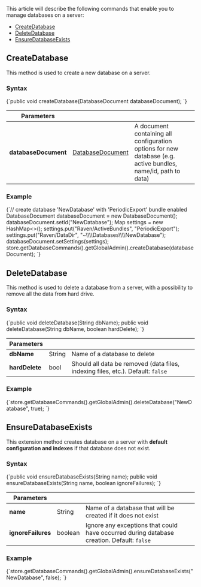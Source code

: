 
This article will describe the following commands that enable you to manage databases on a server:   
- [CreateDatabase](../../../client-api/commands/how-to/create-delete-database.mdx#createdatabase)   
- [DeleteDatabase](../../../client-api/commands/how-to/create-delete-database.mdx#deletedatabase)   
- [EnsureDatabaseExists](../../../client-api/commands/how-to/create-delete-database.mdx#ensuredatabaseexists---extension-method)   

## **CreateDatabase**

This method is used to create a new database on a server.

### Syntax

<TabItem value="create_database_1" label="create_database_1">
<CodeBlock language="java">
{`public void createDatabase(DatabaseDocument databaseDocument);
`}
</CodeBlock>
</TabItem>

| Parameters | | |
| ------------- | ------------- | ----- |
| **databaseDocument** | [DatabaseDocument](../../../glossary/database-document.mdx) | A document containing all configuration options for new database (e.g. active bundles, name/id, path to data) |

### Example

<TabItem value="create_database_2" label="create_database_2">
<CodeBlock language="java">
{`// create database 'NewDatabase' with 'PeriodicExport' bundle enabled
DatabaseDocument databaseDocument = new DatabaseDocument();
databaseDocument.setId("NewDatabase");
Map<String, String> settings = new HashMap<>();
settings.put("Raven/ActiveBundles", "PeriodicExport");
settings.put("Raven/DataDir", "~\\\\Databases\\\\NewDatabase");
databaseDocument.setSettings(settings);
store.getDatabaseCommands().getGlobalAdmin().createDatabase(databaseDocument);
`}
</CodeBlock>
</TabItem>



## **DeleteDatabase**

This method is used to delete a database from a server, with a possibility to remove all the data from hard drive.

### Syntax

<TabItem value="delete_database_1" label="delete_database_1">
<CodeBlock language="java">
{`public void deleteDatabase(String dbName);
public void deleteDatabase(String dbName, boolean hardDelete);
`}
</CodeBlock>
</TabItem>

| Parameters | | |
| ------------- | ------------- | ----- |
| **dbName** | String | Name of a database to delete |
| **hardDelete** | bool | Should all data be removed (data files, indexing files, etc.). Default: `false` |

### Example

<TabItem value="delete_database_2" label="delete_database_2">
<CodeBlock language="java">
{`store.getDatabaseCommands().getGlobalAdmin().deleteDatabase("NewDatabase", true);
`}
</CodeBlock>
</TabItem>



## **EnsureDatabaseExists**

This extension method creates database on a server with **default configuration and indexes** if that database does not exist.

### Syntax

<TabItem value="ensure_database_exists_1" label="ensure_database_exists_1">
<CodeBlock language="java">
{`public void ensureDatabaseExists(String name);
public void ensureDatabaseExists(String name, boolean ignoreFailures);
`}
</CodeBlock>
</TabItem>

| Parameters | | |
| ------------- | ------------- | ----- |
| **name** | String | Name of a database that will be created if it does not exist |
| **ignoreFailures** | boolean | Ignore any exceptions that could have occurred during database creation. Default: `false` |

### Example

<TabItem value="ensure_database_exists_3" label="ensure_database_exists_3">
<CodeBlock language="java">
{`store.getDatabaseCommands().getGlobalAdmin().ensureDatabaseExists("NewDatabase", false);
`}
</CodeBlock>
</TabItem>




